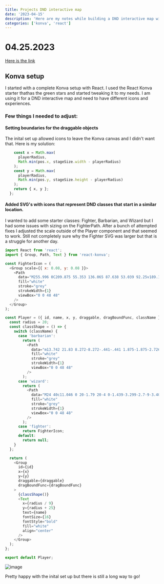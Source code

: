 ```yaml
---
title: Projects DND interactive map
date: '2023-04-15'
description: 'Here are my notes while building a DND interactive map with Konva and React'
categories: ['konva', 'react']
---
```


# 04.25.2023

[Here is the link](https://www.roberthogan.dev/projects/dnd-interactive-map)

## Konva setup

I started with a complete Konva setup with React. I used the React Konva starter thathas the green stars and started tweaking it to my needs. I am using it for a DND interactive map and need to have different icons and experiences.

### Few things I needed to adjust:

#### Setting boundaries for the draggable objects

The inital set up allowed icons to leave the Konva canvas and I didn't want that. Here is my solution:

```js const dragBoundFunc = (pos) => {
    const x = Math.max(
      playerRadius,
      Math.min(pos.x, stageSize.width - playerRadius)
    );
    const y = Math.max(
      playerRadius,
      Math.min(pos.y, stageSize.height - playerRadius)
    );
    return { x, y };
  };
```

#### Added SVG's with icons that represent DND classes that start in a similar location.

I wanted to add some starter classes: Fighter, Barbarian, and Wizard but I had some issues with sizing on the FighterPath. After a bunch of attempted fixes I adjusted the scale outside of the Player component and that seemed to work. Still not completely sure why the Fighter SVG was larger but that is a struggle for another day.

```js
import React from 'react';
import { Group, Path, Text } from 'react-konva';

const FighterIcon = (
  <Group scale={{ x: 0.08, y: 0.08 }}>
    <Path
      data="M255.996 0C209.875 55.353 136.065 87.638 53.039 92.25v189.12C53.039 405.914 255.996 512 255.996 512s202.966-106.086 202.966-230.63V92.25C375.926 87.638 302.116 55.353 255.996 0z"
      fill="white"
      stroke="grey"
      strokeWidth={1}
      viewBox="0 0 48 48"
    />
  </Group>
);

const Player = ({ id, name, x, y, draggable, dragBoundFunc, className }) => {
  const radius = 20;
  const classShape = () => {
    switch (className) {
      case 'barbarian':
        return (
          <Path
            data="m13.742 21.83 8.272-8.272-.441-.441 1.875-1.875-2.726-2.726-1.875 1.875-.441-.441-.341.341c-1.184-2.35-.963-5.218 1.157-8.84C8.92-2.685-2.193 9.862 1.372 19.7c3.339-1.941 6.782-2.769 9.352-2.067l-.589.589.441.441-9.905 9.905v2.838h2.614l10.017-10.017.441.441zm16.836-9.023c-3.673 2.149-6.565 2.354-8.93 1.117l-7.278 7.278c.755 2.58-.072 6.068-2.041 9.455 9.838 3.564 22.385-7.548 18.249-17.85z"
            fill="white"
            stroke="grey"
            strokeWidth={1}
            viewBox="0 0 48 48"
          />
        );
      case 'wizard':
        return (
          <Path
            data="M24 40c11.046 0 20-1.79 20-4 0-1.439-3.299-2.7-9-3.405L27 12 15 8l3 6-5 18.595C7.299 33.3 4 34.56 4 36c0 2.21 8.954 4 20 4Z"
            fill="white"
            stroke="grey"
            strokeWidth={1}
            viewBox="0 0 48 48"
          />
        );
      case 'fighter':
        return FighterIcon;
      default:
        return null;
    }
  };

  return (
    <Group
      id={id}
      x={x}
      y={y}
      draggable={draggable}
      dragBoundFunc={dragBoundFunc}
    >
      {classShape()}
      <Text
        x={radius / 9}
        y={radius + 25}
        text={name}
        fontSize={16}
        fontStyle="bold"
        fill="white"
        align="center"
      />
    </Group>
  );
};

export default Player;
```

![image]("https://www.roberthogan.dev/images/projects/dnd-interactive-map/dnd-interactive-map-04-15-23.png")

Pretty happy with the inital set up but there is still a long way to go!
